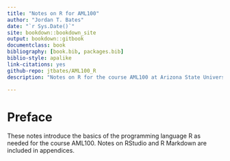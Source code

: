 ```yaml
---
title: "Notes on R for AML100"
author: "Jordan T. Bates"
date: "`r Sys.Date()`"
site: bookdown::bookdown_site
output: bookdown::gitbook
documentclass: book
bibliography: [book.bib, packages.bib]
biblio-style: apalike
link-citations: yes
github-repo: jtbates/AML100_R
description: "Notes on R for the course AML100 at Arizona State University."

---
```


<!--- 
To publish to bookdown.org:
> bookdown::publish_book(render = "local", account="jtbates", server="bookdown.org") 
--->

# Preface {-}

These notes introduce the basics of the programming language R as needed for the course AML100.
Notes on RStudio and R Markdown are included in appendices.
